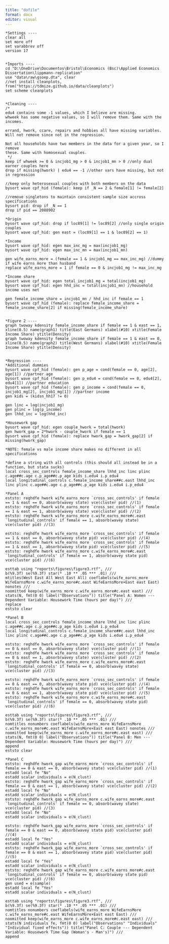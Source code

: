 ```yaml
---
title: "dofile"
format: docx
editor: visual
---
```


```         
*Settings ----
clear all
set more off
set varabbrev off
version 17


*Imports ----
cd "D:\OneDrive\Documentos\Bristol\Economics (Bsc)\Applied Economics Dissertation\lippmann-replication"
use "data\raw\gsoep.dta", clear
//net install cleanplots, from("https://tdmize.github.io/data/cleanplots")
set scheme cleanplots


*Cleaning ----
/*
edu4 contains some -1 values, which I believe are missing.
whweek has some negative values, so I will remove them. Same with the incomes.

errand, hwork, ccare, repairs and hobbies all have missing variables.
Will not remove since not in the regression.

Not all households have two members in the data for a given year, so I remove
these. Same with homosexual couples.
 */
keep if whweek >= 0 & incjob1_mg > 0 & incjob1_mn > 0 //only dual earner couples here
drop if missing(hwork) | edu4 == -1 //other vars have missing, but not in regression

//keep only heterosexual couples with both members on the data
bysort wave cpf_hid (female): keep if _N == 2 & female[1] != female[2]

//remove singletons to maintain consistent sample size accross specifications
bysort pid: drop if _N == 1
drop if pid == 2088902

*Origin
bysort wave cpf_hid: drop if loc89[1] != loc89[2] //only single origin couples
bysort wave cpf_hid: gen east = (loc89[1] == 1 & loc89[2] == 1)

*Income
bysort wave cpf_hid: egen max_inc_mg = max(incjob1_mg)
bysort wave cpf_hid: egen max_inc_mn = max(incjob1_mn)

gen wife_earns_more = (female == 1 & incjob1_mg == max_inc_mg) //dummy if wife earns more than husband
replace wife_earns_more = 1 if female == 0 & incjob1_mg != max_inc_mg

*Income share
bysort wave cpf_hid: egen total_incjob1_mg = total(incjob1_mg)
bysort wave cpf_hid: egen hhd_inc = total(incjob1_mn) //household income uses net

gen female_income_share = incjob1_mn / hhd_inc if female == 1
bysort wave cpf_hid (female): replace female_income_share = female_income_share[2] if missing(female_income_share)


*Figure 2 ----
graph twoway kdensity female_income_share if female == 1 & east == 1, xline(0.5) name(graph1) title(East Germans) xlabel(#10) xtitle(Female Income Share) ytitle(Density)
graph twoway kdensity female_income_share if female == 1 & east == 0, xline(0.5) name(graph2) title(West Germans) xlabel(#10) xtitle(Female Income Share) ytitle(Density)


*Regression ----
*Additional dummies
bysort wave cpf_hid (female): gen p_age = cond(female == 0, age[2], age[1]) //partner age
bysort wave cpf_hid (female): gen p_edu4 = cond(female == 0, edu4[2], edu4[1]) //partner education
bysort wave cpf_hid (female): gen p_income = cond(female == 0, incjob1_mg[2], incjob1_mg[1]) //partner income
gen kids = (kidsn_hh17 != 0)

gen linc = log(incjob1_mg)
gen plinc = log(p_income)
gen lhhd_inc = log(hhd_inc)

*Housework gap
bysort wave cpf_hid: egen couple_hwork = total(hwork)
gen hwork_gap = 2*hwork - couple_hwork if female == 1
bysort wave cpf_hid (female): replace hwork_gap = hwork_gap[2] if missing(hwork_gap)

*NOTE: female vs male income share makes no different in all specifications

*define a string with all controls (this should all instead be in a function, but stata sucks)
local cross_sec_controls female_income_share lhhd_inc linc plinc c.age##c.age c.p_age##c.p_age kids i.edu4 i.p_edu4
local longitudinal_controls c.female_income_share##c.east lhhd_inc linc plinc c.age##c.age c.p_age##c.p_age kids i.edu4 i.p_edu4

*Panel A
eststo: reghdfe hwork wife_earns_more `cross_sec_controls' if female == 1 & east == 0, absorb(wavey state) vce(cluster pid) //(1)
eststo: reghdfe hwork wife_earns_more `cross_sec_controls' if female == 1 & east == 1, absorb(wavey state) vce(cluster pid) //(2)
eststo: reghdfe hwork wife_earns_more c.wife_earns_more#c.east `longitudinal_controls' if female == 1, absorb(wavey state) vce(cluster pid) //(3)

eststo: reghdfe hwork wife_earns_more `cross_sec_controls' if female == 1 & east == 0, absorb(wavey state pid) vce(cluster pid) //(4)
eststo: reghdfe hwork wife_earns_more `cross_sec_controls' if female == 1 & east == 1, absorb(wavey state pid) vce(cluster pid) //(5)
eststo: reghdfe hwork wife_earns_more c.wife_earns_more#c.east `longitudinal_controls' if female == 1, absorb(wavey state pid) vce(cluster pid) //(6)

esttab using "reports\figures\figure3.rtf", ///
b(%9.3f) se(%9.3f) star(* .10 ** .05 *** .01) ///
mtitles(West East All West East All) coeflabels(wife_earns_more WifeEarnsMore c.wife_earns_more#c.east WifeEarnsMore×East east East) nonotes ///
noomitted keep(wife_earns_more c.wife_earns_more#c.east east) ///
stats(N, fmt(0 0) label("Observations")) title("Panel A: Women --- Dependent Variable: Housework Time (hours per day)") ///
replace
eststo clear

*Panel B
local cross_sec_controls female_income_share lhhd_inc linc plinc c.age##c.age c.p_age##c.p_age kids i.edu4 i.p_edu4
local longitudinal_controls c.female_income_share##c.east lhhd_inc linc plinc c.age##c.age c.p_age##c.p_age kids i.edu4 i.p_edu4

eststo: reghdfe hwork wife_earns_more `cross_sec_controls' if female == 0 & east == 0, absorb(wavey state) vce(cluster pid) //(1)
eststo: reghdfe hwork wife_earns_more `cross_sec_controls' if female == 0 & east == 1, absorb(wavey state) vce(cluster pid) //(2)
eststo: reghdfe hwork wife_earns_more c.wife_earns_more#c.east `longitudinal_controls' if female == 0, absorb(wavey state) vce(cluster pid) //(3)

eststo: reghdfe hwork wife_earns_more `cross_sec_controls' if female == 0 & east == 0, absorb(wavey state pid) vce(cluster pid) //(4)
eststo: reghdfe hwork wife_earns_more `cross_sec_controls' if female == 0 & east == 1, absorb(wavey state pid) vce(cluster pid) //(5)
eststo: reghdfe hwork wife_earns_more c.wife_earns_more#c.east `longitudinal_controls' if female == 0, absorb(wavey state pid) vce(cluster pid) //(6)

esttab using "reports\figures\figure3.rtf", ///
b(%9.3f) se(%9.3f) star(* .10 ** .05 *** .01) ///
nomtitles nonumbers coeflabels(wife_earns_more WifeEarnsMore c.wife_earns_more#c.east WifeEarnsMore×East east East) nonotes ///
noomitted keep(wife_earns_more c.wife_earns_more#c.east east) ///
stats(N, fmt(0 0) label("Observations")) title("Panel B: Men --- Dependent Variable: Housework Time (hours per day)") ///
append
eststo clear

*Panel C
eststo: reghdfe hwork_gap wife_earns_more `cross_sec_controls' if female == 0 & east == 0, absorb(wavey state) vce(cluster pid) //(1)
estadd local fe "No"
estadd scalar individuals = e(N_clust)
eststo: reghdfe hwork_gap wife_earns_more `cross_sec_controls' if female == 0 & east == 1, absorb(wavey state) vce(cluster pid) //(2)
estadd local fe "No"
estadd scalar individuals = e(N_clust)
eststo: reghdfe hwork_gap wife_earns_more c.wife_earns_more#c.east `longitudinal_controls' if female == 0, absorb(wavey state) vce(cluster pid) //(3)
estadd local fe "No"
estadd scalar individuals = e(N_clust)

eststo: reghdfe hwork_gap wife_earns_more `cross_sec_controls' if female == 0 & east == 0, absorb(wavey state pid) vce(cluster pid) //(4)
estadd local fe "Yes"
estadd scalar individuals = e(N_clust)
eststo: reghdfe hwork_gap wife_earns_more `cross_sec_controls' if female == 0 & east == 1, absorb(wavey state pid) vce(cluster pid) //(5)
estadd local fe "Yes"
estadd scalar individuals = e(N_clust)
eststo: reghdfe hwork_gap wife_earns_more c.wife_earns_more#c.east `longitudinal_controls' if female == 0, absorb(wavey state pid) vce(cluster pid) //(6)
gen used = e(sample)
estadd local fe "Yes"
estadd scalar individuals = e(N_clust)

esttab using "reports\figures\figure3.rtf", ///
b(%9.3f) se(%9.3f) star(* .10 ** .05 *** .01) ///
nomtitles nonumbers coeflabels(wife_earns_more WifeEarnsMore c.wife_earns_more#c.east WifeEarnsMore×East east East) ///
noomitted keep(wife_earns_more c.wife_earns_more#c.east east) ///
stats(N individuals fe, fmt(0 0) label("Observations" "Individuals" "Individual fixed effects")) title("Panel C: Couple --- Dependent Variable: Housework Time Gap (Woman's - Man's)") ///
append
```
